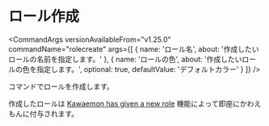 
# ロール作成

<CommandArgs
  versionAvailableFrom="v1.25.0"
  commandName="rolecreate"
  args={[
    {
      name: 'ロール名',
      about: '作成したいロールの名前を指定します。'
    },
    {
      name: 'ロールの色',
      about: '作成したいロールの色を指定します。',
      optional: true,
      defaultValue: 'デフォルトカラー'
    }
  ]}
/>

コマンドでロールを作成します。

作成したロールは [Kawaemon has given a new role](../features/kawaemon) 機能によって即座にかわえもんに付与されます。
